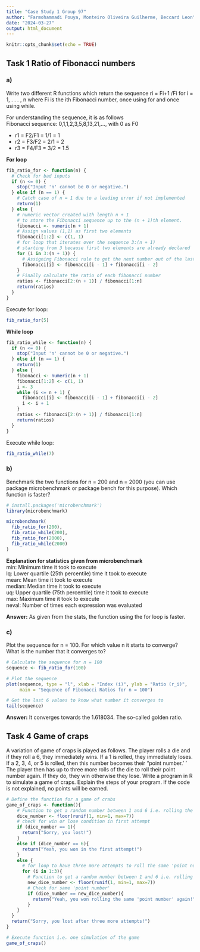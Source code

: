 ```yaml
---
title: "Case Study 1 Group 97"
author: "Farmohammadi Pouya, Monteiro Oliveira Guilherme, Beccard Leon"
date: "2024-03-27"
output: html_document
---
```


```r
knitr::opts_chunk$set(echo = TRUE)
```

## Task 1 Ratio of Fibonacci numbers

### a)  
Write two different R functions which return the sequence ri = Fi+1 /Fi for i = 1, . . . , n where Fi is the ith
Fibonacci number, once using for and once using while.

For understanding the sequence, it is as follows  
Fibonacci sequence:   0,1,1,2,3,5,8,13,21,..., with 0 as F0 

* r1 = F2/F1 = 1/1 = 1  
* r2 = F3/F2 = 2/1 = 2  
* r3 = F4/F3 = 3/2 = 1.5

**For loop**

```r
fib_ratio_for <- function(n) {
  # Check for bad inputs
  if (n <= 0) {
    stop("Input 'n' cannot be 0 or negative.")
  } else if (n == 1) {
    # Catch case of n = 1 due to a leading error if not implemented
    return(1)
  } else {
    # numeric vector created with length n + 1 
    # to store the Fibonacci sequence up to the (n + 1)th element.
    fibonacci <- numeric(n + 1) 
    # Assign values (1,1) as first two elements
    fibonacci[1:2] <- c(1, 1)
    # for loop that iterates over the sequence 3:(n + 1)
    # starting from 3 because first two elements are already declared
    for (i in 3:(n + 1)) {
      # Assigning Fibonacci rule to get the next number out of the last two
      fibonacci[i] <- fibonacci[i - 1] + fibonacci[i - 2]
    }
    # Finally calculate the ratio of each fibonacci number
    ratios <- fibonacci[2:(n + 1)] / fibonacci[1:n]
    return(ratios)
  }
}
```

Execute for loop:
```r
fib_ratio_for(5)
```

**While loop**
```r
fib_ratio_while <- function(n) {
  if (n <= 0) {
    stop("Input 'n' cannot be 0 or negative.")
  } else if (n == 1) {
    return(1)
  } else {
    fibonacci <- numeric(n + 1)
    fibonacci[1:2] <- c(1, 1)
    i <- 3
    while (i <= n + 1) {
      fibonacci[i] <- fibonacci[i - 1] + fibonacci[i - 2]
      i <- i + 1
    }
    ratios <- fibonacci[2:(n + 1)] / fibonacci[1:n]
    return(ratios)
  }
}
```

Execute while loop:
```r
fib_ratio_while(7)
```

### b)
Benchmark the two functions for n = 200 and n = 2000 (you can use package microbenchmark or package
bench for this purpose). Which function is faster?

```r
# install.packages('microbenchmark')
library(microbenchmark)

microbenchmark(
  fib_ratio_for(200),
  fib_ratio_while(200),
  fib_ratio_for(2000),
  fib_ratio_while(2000)
)
```

**Explanation for statistics given from microbenchmark**  
min: Minimum time it took to execute  
lq: Lower quartile (25th percentile) time it took to execute  
mean: Mean time it took to execute  
median: Median time it took to execute  
uq: Upper quartile (75th percentile) time it took to execute  
max: Maximum time it took to execute  
neval: Number of times each expression was evaluated  


**Answer:** As given from the stats, the function using the for loop is faster.


### c)

Plot the sequence for n = 100. For which value n it starts to converge?  
What is the number that it converges
to?

```r
# Calculate the sequence for n = 100
sequence <- fib_ratio_for(100)

# Plot the sequence
plot(sequence, type = "l", xlab = "Index (i)", ylab = "Ratio (r_i)",
     main = "Sequence of Fibonacci Ratios for n = 100")

```

```r
# Get the last 6 values to know what number it converges to
tail(sequence)
```

**Answer:** It converges towards the 1.618034. The so-called golden ratio.

## Task 4 Game of craps

A variation of game of craps is played as follows. The player rolls a die and if they roll a 6, they immediately
wins. If a 1 is rolled, they immediately loses. If a 2, 3, 4, or 5 is rolled, then this number becomes their “point
number.’ ’ The player then has up to three more rolls of the die to roll their point number again. If they do,
they win otherwise they lose. Write a program in R to simulate a game of craps. Explain the steps of your
program. If the code is not explained, no points will be earned.

```r
# Define the function for a game of crabs
game_of_craps <- function(){
    # Function to get a random number between 1 and 6 i.e. rolling the dice once
    dice_number <- floor(runif(1, min=1, max=7))
    # check for win or lose condition in first attempt
    if (dice_number == 1){
      return("Sorry, you lost!")
    }
    else if (dice_number == 6){
      return("Yeah, you won in the first attempt!")
    }
    else {
      # for loop to have three more attempts to roll the same 'point number'
      for (i in 1:3){
        # Function to get a random number between 1 and 6 i.e. rolling the dice once
        new_dice_number <- floor(runif(1, min=1, max=7))
        # Check for same 'point number'
        if (dice_number == new_dice_number){
          return("Yeah, you won rolling the same 'point number' again!")
        }
    }
  } 
  return("Sorry, you lost after three more attempts!")
}

# Execute function i.e. one simulation of the game
game_of_craps()

```